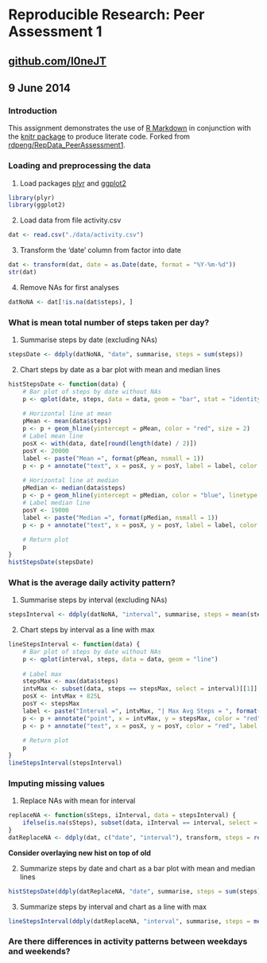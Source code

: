 # Reproducible Research: Peer Assessment 1
## [github.com/l0neJT](http://www.github.com/l0neJT)
## 9 June 2014

### Introduction
This assignment demonstrates the use of [R Markdown](http://rmarkdown.rstudio.com/) in conjunction with the [knitr package](http://cran.r-project.org/web/packages/knitr/index.html) to produce literate code. Forked from [rdpeng/RepData_PeerAssessment1](http://github.com/rdpeng/RepData_PeerAssessment1).

### Loading and preprocessing the data
1. Load packages [plyr](http://cran.r-project.org/web/packages/plyr/index.html) and [ggplot2](http://cran.r-project.org/web/packages/ggplot2/index.html)
```r
library(plyr)
library(ggplot2)
```
2. Load data from file activity.csv
```r
dat <- read.csv("./data/activity.csv")
```
3. Transform the 'date' column from factor into date
```r
dat <- transform(dat, date = as.Date(date, format = "%Y-%m-%d"))
str(dat)
```
4. Remove NAs for first analyses
```r
datNoNA <- dat[!is.na(dat$steps), ]
```

### What is mean total number of steps taken per day?
1. Summarise steps by date (excluding NAs)
```r
stepsDate <- ddply(datNoNA, "date", summarise, steps = sum(steps))
```
2. Chart steps by date as a bar plot with mean and median lines
```r
histStepsDate <- function(data) {
    # Bar plot of steps by date without NAs
    p <- qplot(date, steps, data = data, geom = "bar", stat = "identity")
    
    # Horizontal line at mean
    pMean <- mean(data$steps)
    p <- p + geom_hline(yintercept = pMean, color = "red", size = 2)
    # Label mean line
    posX <- with(data, date[round(length(date) / 2)])
    posY <- 20000
    label <- paste("Mean =", format(pMean, nsmall = 1))
    p <- p + annotate("text", x = posX, y = posY, label = label, color = "red")
    
    # Horizontal line at median
    pMedian <- median(data$steps)
    p <- p + geom_hline(yintercept = pMedian, color = "blue", linetype = 2, size = 1)
    # Label median line
    posY <- 19000
    label <- paste("Median =", format(pMedian, nsmall = 1))
    p <- p + annotate("text", x = posX, y = posY, label = label, color = "blue")
    
    # Return plot
    p
}
histStepsDate(stepsDate)
```

### What is the average daily activity pattern?
1. Summarise steps by interval (excluding NAs)
```r
stepsInterval <- ddply(datNoNA, "interval", summarise, steps = mean(steps))
```
2. Chart steps by interval as a line with max
```r
lineStepsInterval <- function(data) {
    # Bar plot of steps by date without NAs
    p <- qplot(interval, steps, data = data, geom = "line")
    
    # Label max
    stepsMax <- max(data$steps)
    intvMax <- subset(data, steps == stepsMax, select = interval)[[1]]
    posX <- intvMax + 825L
    posY <- stepsMax
    label <- paste("Interval =", intvMax, "| Max Avg Steps = ", format(stepsMax))
    p <- p + annotate("point", x = intvMax, y = stepsMax, color = "red", size = 5)
    p <- p + annotate("text", x = posX, y = posY, color = "red", label = label)
    
    # Return plot
    p
}
lineStepsInterval(stepsInterval)
```

### Imputing missing values
1. Replace NAs with mean for interval
``` r
replaceNA <- function(sSteps, iInterval, data = stepsInterval) {
    ifelse(is.na(sSteps), subset(data, iInterval == interval, select = steps)[[1]], sSteps)
}
datReplaceNA <- ddply(dat, c("date", "interval"), transform, steps = replaceNA(steps, interval))
```

**Consider overlaying new hist on top of old**

2. Summarize steps by date and chart as a bar plot with mean and median lines
``` r
histStepsDate(ddply(datReplaceNA, "date", summarise, steps = sum(steps)))
```
3. Summarize steps by interval and chart as a line with max
```r
lineStepsInterval(ddply(datReplaceNA, "interval", summarise, steps = mean(steps)))
```

### Are there differences in activity patterns between weekdays and weekends?
